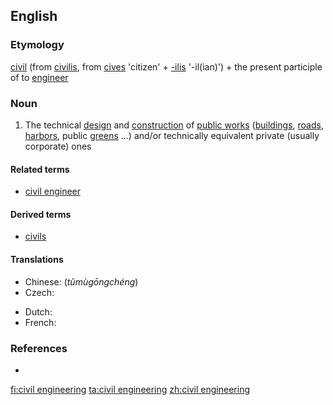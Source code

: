 ==English==
{{wikipedia}}

===Etymology===
[[civil]] (from {{etyl|la}} [[civilis]], from [[cives]] 'citizen' + [[-ilis]] '-il(ian)') + the present participle of to [[engineer]]

===Noun===
{{en-noun|-}}

# The technical [[design]] and [[construction]] of [[public works]] ([[building]]s, [[road]]s, [[harbor]]s, public [[green]]s ...) and/or technically equivalent private (usually corporate) ones

====Related terms====
* [[civil engineer]]

====Derived terms====
* [[civils]]

====Translations====
{{trans-top|technical design and construction of public works and/or equivalent private ones}}
* Chinese: {{t|cmn|土木工程|sc=Hani}} (''tǔmùgōngchéng'')
* Czech: {{t-|cs|stavební inženýrství|n}}
{{trans-mid}}
* Dutch: {{t|nl|burgerlijke bouwkunde}}
* French: {{t|fr|génie civil|m}}
{{trans-bottom}}

===References===
* {{R:Websters}}

[[fi:civil engineering]]
[[ta:civil engineering]]
[[zh:civil engineering]]